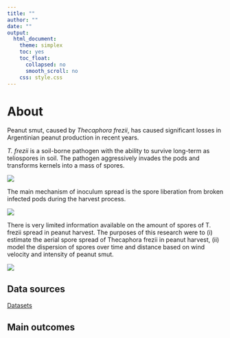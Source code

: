 ```yaml
---
title: ""
author: ""
date: ""
output:
  html_document:
    theme: simplex
    toc: yes
    toc_float:
      collapsed: no
      smooth_scroll: no
    css: style.css
---
```


# About

Peanut smut, caused by *Thecaphora frezii*, has caused significant losses in Argentinian peanut production in recent years.  

*T. frezii* is a soil-borne pathogen with the ability to survive long-term as teliospores in soil. The pathogen aggressively invades the pods and transforms kernels into a mass of spores. 

![](figs/sdp.png) 

The main mechanism of inoculum spread is the spore liberation from broken infected pods during the harvest process. 

![](figs/harvest.png) 

There is very limited information available on the amount of spores of T. frezii spread in peanut harvest. The purposes of this research were to (i) estimate the aerial spore spread of Thecaphora frezii in peanut harvest, (ii) model the dispersion of spores over time and distance based on wind velocity and intensity of peanut smut. 

![](figs/mm.png) 

## Data sources

[Datasets](https://github.com/juanchiem/peanut_smut_aerial/tree/main/data)


## Main outcomes


